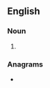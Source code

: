 {{also|bönders}}
==English==

===Noun===
{{head|en|noun plural form}}

# {{plural of|bonder|lang=en}}

===Anagrams===
* {{anagrams|en|a=bdenors|Bodners|Bordens|rebonds}}